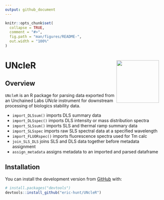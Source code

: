 ```yaml
---
output: github_document
---
```


<!-- README.md is generated from README.Rmd. Please edit that file -->

```r
knitr::opts_chunk$set(
  collapse = TRUE,
  comment = "#>",
  fig.path = "man/figures/README-",
  out.width = "100%"
)
```
# UNcleR <img src='man/figures/logo.png' align="right" height="139" />

<!-- badges: start -->
<!-- badges: end -->

## Overview

`UNcleR` is an R package for parsing data exported from an Unchained Labs *UNcle* instrument for downstream processing of biologics stability data.

* `import_DLSsum()` imports DLS summary data
* `import_DLSspec()` imports DLS intensity or mass distribution spectra
* `import_SLSsum()` imports SLS and thermal ramp summary data
* `import_SLSspec` imports raw SLS spectral data at a specified wavelength
* `import_FLUORspec()` imports fluorescence spectra used for Tm calc
* `join_SLS_DLS` joins SLS and DLS data together before metadata assignment
* `assign_metadata` assigns metadata to an imported and parsed dataframe


## Installation
<!--
You can install the released version of UNcleR from [CRAN](https://CRAN.R-project.org) with:

``` r
install.packages("UNcleR")
```
-->
You can install the development version from [GitHub](https://github.com/) with:

``` r
# install.packages("devtools")
devtools::install_github("eric-hunt/UNcleR")
```
<!--
## Example

This is a basic example which shows you how to solve a common problem:

```r
## library(UNcleR)
## basic example code
```
-->
